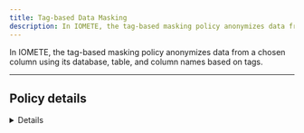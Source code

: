 ```yaml
---
title: Tag-based Data Masking
description: In IOMETE, the tag-based masking policy anonymizes data from a chosen column using its database, table, and column names based on tags.
---
```




In IOMETE, the tag-based masking policy anonymizes data from a chosen column using its database, table, and column names based on tags.

<hr />

## Policy details

<Details />

## Policy resources

**Tags:** Provide the relevant tag name that should be applied.

## Mask Conditions

IOMETE provides the mask conditions for the management of fine-grained data masking.
The condition includes the following properties.

<table>
  <thead>
    <tr>
      <th style={{ whiteSpace: "nowrap" }}>Field</th>
      <th>Description</th>
    </tr>
  </thead>
  <tbody>
    <tr>
      <td style={{ whiteSpace: "nowrap" }}>Select Group</td>
      <td>
        Specify one or more groups for whom this policy should be applied. If no group is specified, you must provide a
        user.
      </td>
    </tr>
    <tr>
      <td style={{ whiteSpace: "nowrap" }}>Select User</td>
      <td>
        Specify one or more users for whom this policy should be applied. If no user is specified, you must provide a
        group.
      </td>
    </tr>
    <tr>
      <td style={{ whiteSpace: "nowrap" }}>Masking options</td>
      <td>
        To create a masking filter for the specified users, groups, click <strong>Select Masking Option</strong>, then
        select a masking type: <br />- <strong>Redact</strong> – mask all alphabetic characters with "x" and all numeric
        characters with "n". <br />- <strong>Partial mask</strong>: show last 4 – Show only the last four characters.{" "}
        <br />- <strong>Partial mask</strong>: show first 4 – Show only the first four characters. <br />-{" "}
        <strong>Hash</strong> – Replace all characters with a hash of the entire cell value. <br />-{" "}
        <strong>Nullify</strong> – Replace all characters with a NULL value. <br />- <strong>Unmasked</strong> (retain
        original value) – No masking is applied. <br />- <strong>Date: show only year</strong> – Show only the year
        portion of a date string and default the month and day to 01/01.
      </td>
    </tr>
  </tbody>
</table>

:::info New condition
To add additional conditions, click on the `Add new condition` button. The conditions are evaluated in the order they appear in the policy. The top condition is applied first, followed by the second, third, and so on.

<p>
  Drag items from the left-side icon <DotsSixVertical size={20} className={styles.button} /> to reorder.
</p>
:::
